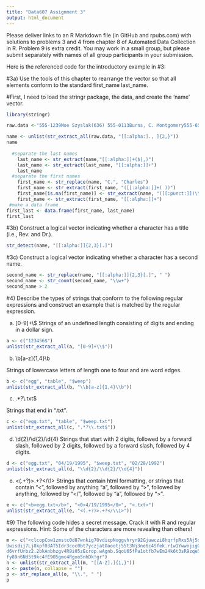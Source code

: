 ```yaml
---
title: "Data607 Assignment 3"
output: html_document
---
```


Please deliver links to an R Markdown file (in GitHub and rpubs.com) with solutions to problems 3 and 4 from chapter 8 of Automated Data Collection in R.  Problem 9 is extra credit.  You may work in a small group, but please submit separately with names of all group participants in your submission.

Here is the referenced code for the introductory example in #3:

#3a) Use the tools of this chapter to rearrange the vector so that all elements conform to the standard first_name last_name.

#First, I need to load the  stringr package, the data, and create the 'name' vector.
```r
library(stringr)

raw.data <-"555-1239Moe Szyslak(636) 555-0113Burns, C. Montgomery555-6542Rev. Timothy Lovejoy555 8904Ned Flanders636-555-3226Simpson, Homer5553642Dr. Julius Hibbert"

name <- unlist(str_extract_all(raw.data, "[[:alpha:]., ]{2,}"))
name
     
  #separate the last names
    last_name <- str_extract(name,"[[:alpha:]]+($|,)")
    last_name <- str_extract(last_name, "[[:alpha:]]+")
    last_name
  #separate the first names
    first_name <- str_replace(name, "C.", "Charles")
    first_name <- str_extract(first_name, "([[:alpha:]]+( ))")
    first_name[is.na(first_name)] <- str_extract(name, "([[:punct:]])\\s[[:alpha:]]+")[is.na(first_name)]
    first_name <- str_extract(first_name, "[[:alpha:]]+")
 #make a data frame   
first_last <- data.frame(first_name, last_name)
first_last
```

 


#3b) Construct a logical vector indicating whether a character has a title (i.e., Rev. and Dr.).
``` r
str_detect(name, "[[:alpha:]]{2,3}[.]")
```
#3c) Construct a logical vector indicating whether a character has a second name.
``` r

second_name <- str_replace(name, "[[:alpha:]]{2,3}[.]", " ")
second_name <- str_count(second_name, "\\w+")
second_name > 2

```

#4) Describe the types of strings that conform to the following regular expressions and construct an example that is matched by the regular expression.

a) [0-9]+\\$
Strings of an undefined length consisting of digits and ending in a dollar sign.

``` r
a <- c("123456$")
unlist(str_extract_all(a, "[0-9]+\\$"))
```
b) \\b[a-z]{1,4}\\b

Strings of lowercase letters of length one to four and are word edges.
``` r
b <- c("egg", "table", "$weep")
unlist(str_extract_all(b, "\\b[a-z]{1,4}\\b"))
```

c) .*?\\.txt$

Strings that end in ".txt".
``` r
c <- c("egg.txt", "table", "$weep.txt")
unlist(str_extract_all(c, ".*?\\.txt$"))
```

d) \\d{2}/\\d{2}/\\d{4}
Strings that start with 2 digits, followed by a forward slash, followed by 2 digits, followed by a forward slash, followed by 4 digits.
``` r
d <- c("egg.txt", "04/19/1995", "$weep.txt", "02/28/1992")
unlist(str_extract_all(d, "\\d{2}/\\d{2}/\\d{4}"))
```
e) <(.+?)>.+?</\\1>
Strings that contain html formatting, or strings that contain "<", followed by anything "a", followed by ">", followed by anything, followed by "</", followed by "a", followed by ">".

``` r
e <- c("<b>egg.txt</b>", "<0>4/19/1995</0>", "<.txt>")
unlist(str_extract_all(e, "<(.+?)>.+?</\\1>"))
```


#9) The following code hides a secret message. Crack it with R and regular expressions. Hint: Some of the characters are more revealing than others!
``` r
m <- c("<clcopCow1zmstc0d87wnkig7OvdicpNuggvhryn92Gjuwczi8hqrfpRxs5Aj5dwpn0Tanwo
Uwisdij7Lj8kpf03AT5Idr3coc0bt7yczjatOaootj55t3Nj3ne6c4Sfek.r1w1YwwojigO
d6vrfUrbz2.2bkAnbhzgv4R9i05zEcrop.wAgnb.SqoU65fPa1otfb7wEm24k6t3sR9zqe5
fy89n6Nd5t9kc4fE905gmc4Rgxo5nhDk!gr")
n <- unlist(str_extract_all(m, "[[A-Z].]{1,}"))
o <- paste(n, collapse = "")
p <- str_replace_all(o, "\\.", " ")
p
```


